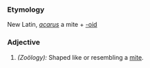 ===Etymology===
New Latin, ''[[acarus]]'' a mite + [[-oid]]
===Adjective===
#''(Zoölogy):'' Shaped like or resembling a [[mite]].